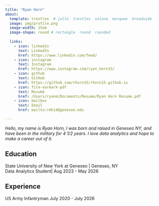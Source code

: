 ```yaml
---
title: "Ryan Horn"
about:
  template: trestles  # jolla  trestles  solana  marquee  broadside
  image: img/profile.png
  image-width: 15em
  image-shape: round # rectangle  round  rounded
  
  links:
    - icon: linkedin
      text: LinkedIn
      href: https://www.linkedin.com/feed/
    - icon: instagram
      text: Instagram
      href: https://www.instagram.com/ryan_horn15/
    - icon: github
      text: GitHub
      href: https://github.com/rhorn15/rhorn15.github.io
    - icon: file-earmark-pdf
      text: Resumé
      href: /Users/ryanm/Documents/Resume/Ryan Horn Resume.pdf
    - icon: mailbox
      text: Email
      href: mailto:rmh14@geneseo.edu

---
```


  *Hello, my name is Ryan Horn, I was born and raised in Geneseo NY, and have been in the military for 4 1/2 years. I love data analytics and hope to make a career out of it.*

## Education

State University of New York at Geneseo | Geneseo, NY <br>
Data Analytics Student| Aug 2023 - May 2026 <br>

## Experience

US Army Infantryman July 2020 - July 2026


